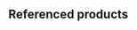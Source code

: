 
## Referenced products

<ProductPreview
  shopUrl="https://www.leorover.tech/shop/powerbox"
  imageSrc="/img/robots/leo/addons/powerbox/powerbox-shop.webp"
  width={1200}
  height={802}
  title="Powerbox"
  description="Upgrade your Leo Rover with the PowerBox module: 4x 12V DC
  and 4x 5V DC power sockets, external battery socket. Connect devices,
  charge and perform battery hot-swaps. Includes PowerBox, connectors, and cable."
/>
